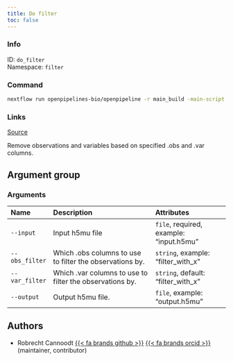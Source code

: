 ```yaml
---
title: Do filter
toc: false
---
```


::: {.column-margin}

### Info

ID: `do_filter`  
Namespace: `filter`

### Command

```bash
nextflow run openpipelines-bio/openpipeline -r main_build -main-script target/nextflow/filter/do_filter/main.nf --help
```

### Links
[Source](https://github.com/openpipelines-bio/openpipeline/blob/main/src/filter/do_filter){.btn-action .btn-sm .btn-info .btn role="button"}
:::

Remove observations and variables based on specified .obs and .var columns.


## Argument group

### Arguments



:::{.column-body-outset}
|Name           |Description                                              |Attributes                              |
|:--------------|:--------------------------------------------------------|:---------------------------------------|
|`--input`      |Input h5mu file                                          |`file`, required, example: "input.h5mu" |
|`--obs_filter` |Which .obs columns to use to filter the observations by. |`string`, example: "filter_with_x"      |
|`--var_filter` |Which .var columns to use to filter the observations by. |`string`, default: "filter_with_x"      |
|`--output`     |Output h5mu file.                                        |`file`, example: "output.h5mu"          |
:::

## Authors

 * Robrecht Cannoodt [{{< fa brands github >}}](https://github.com/rcannood) [{{< fa brands orcid >}}](https://orcid.org/0000-0003-3641-729X) (maintainer, contributor)
